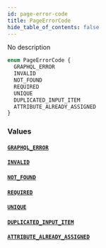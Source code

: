 ```yaml
---
id: page-error-code
title: PageErrorCode
hide_table_of_contents: false
---
```


No description

```graphql
enum PageErrorCode {
  GRAPHQL_ERROR
  INVALID
  NOT_FOUND
  REQUIRED
  UNIQUE
  DUPLICATED_INPUT_ITEM
  ATTRIBUTE_ALREADY_ASSIGNED
}
```

### Values

#### [`GRAPHQL_ERROR`](#)

#### [`INVALID`](#)

#### [`NOT_FOUND`](#)

#### [`REQUIRED`](#)

#### [`UNIQUE`](#)

#### [`DUPLICATED_INPUT_ITEM`](#)

#### [`ATTRIBUTE_ALREADY_ASSIGNED`](#)
